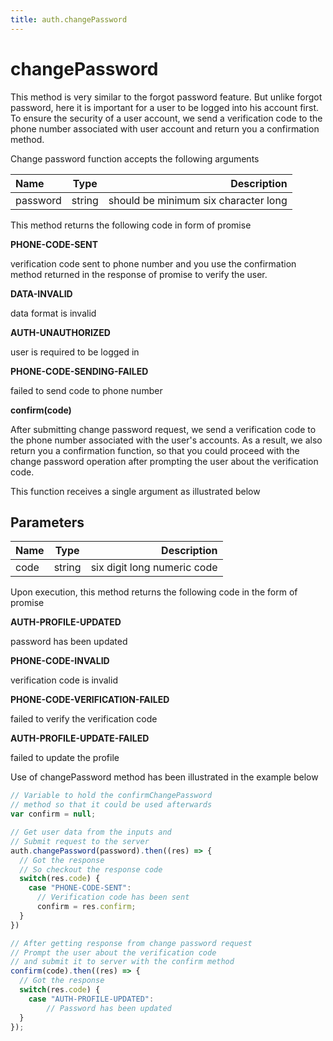 ```yaml
---
title: auth.changePassword
---
```


# changePassword

This method is very similar to the forgot password feature. But unlike forgot password, here it is important for a user to be logged into his account first. To ensure the security of a user account, we send a verification code to the phone number associated with user account and return you a confirmation method.

Change password function accepts the following arguments


| Name          | Type        |   Description   |
| :------------ | :---------: | ----------:     |  
| password      |    string   |   should be minimum six character long |

This method returns the following code in form of promise

**PHONE-CODE-SENT**

verification code sent to phone number
and you use the confirmation method returned
in the response of promise to verify the user.

**DATA-INVALID**

data format is invalid

**AUTH-UNAUTHORIZED**

user is required to be logged in

**PHONE-CODE-SENDING-FAILED**

failed to send code to phone number

**confirm(code)**

After submitting change password request, we send a verification code to the phone number associated with the user's accounts. As a result, we also return you a confirmation function, so that you could proceed with the change password operation after prompting the user about the verification code.

This function receives a single argument as illustrated below

## Parameters

| Name       | Type |   Description |
| :------------ | :---------: | ----------: |
| code      |    string    | six digit long numeric code|

Upon execution, this method returns the following code in the form of promise

**AUTH-PROFILE-UPDATED**

password has been updated

**PHONE-CODE-INVALID**

verification code is invalid

**PHONE-CODE-VERIFICATION-FAILED**

failed to verify the verification code

**AUTH-PROFILE-UPDATE-FAILED**

failed to update the profile

Use of changePassword method has been illustrated in the example below

```jsx
// Variable to hold the confirmChangePassword
// method so that it could be used afterwards
var confirm = null;

// Get user data from the inputs and
// Submit request to the server
auth.changePassword(password).then((res) => {
  // Got the response
  // So checkout the response code
  switch(res.code) {
    case "PHONE-CODE-SENT": 
      // Verification code has been sent
      confirm = res.confirm;
  }
})

// After getting response from change password request
// Prompt the user about the verification code
// and submit it to server with the confirm method
confirm(code).then((res) => {
  // Got the response
  switch(res.code) {
    case "AUTH-PROFILE-UPDATED":
        // Password has been updated
  }
});
```